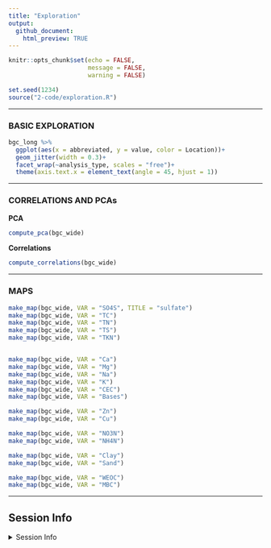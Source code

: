 ```yaml
---
title: "Exploration"
output: 
  github_document:
    html_preview: TRUE
---
```


```r
knitr::opts_chunk$set(echo = FALSE,
                      message = FALSE,
                      warning = FALSE)
```

```r
set.seed(1234)
source("2-code/exploration.R")
```


---

### BASIC EXPLORATION

```r

bgc_long %>% 
  ggplot(aes(x = abbreviated, y = value, color = Location))+
  geom_jitter(width = 0.3)+
  facet_wrap(~analysis_type, scales = "free")+
  theme(axis.text.x = element_text(angle = 45, hjust = 1))

```


---

### CORRELATIONS AND PCAs

**PCA**
```r
compute_pca(bgc_wide)
```


**Correlations**
```r
compute_correlations(bgc_wide)
```


---

### MAPS


```r

make_map(bgc_wide, VAR = "SO4S", TITLE = "sulfate")
make_map(bgc_wide, VAR = "TC")
make_map(bgc_wide, VAR = "TN")
make_map(bgc_wide, VAR = "TS")
make_map(bgc_wide, VAR = "TKN")


make_map(bgc_wide, VAR = "Ca")
make_map(bgc_wide, VAR = "Mg")
make_map(bgc_wide, VAR = "Na")
make_map(bgc_wide, VAR = "K")
make_map(bgc_wide, VAR = "CEC")
make_map(bgc_wide, VAR = "Bases")

make_map(bgc_wide, VAR = "Zn")
make_map(bgc_wide, VAR = "Cu")

make_map(bgc_wide, VAR = "NO3N")
make_map(bgc_wide, VAR = "NH4N")

make_map(bgc_wide, VAR = "Clay")
make_map(bgc_wide, VAR = "Sand")

make_map(bgc_wide, VAR = "WEOC")
make_map(bgc_wide, VAR = "MBC")

```




---

## Session Info 

<details>
  <summary> Session Info </summary>

Date run: `r Sys.Date()`

```r
sessionInfo()
```

</details>